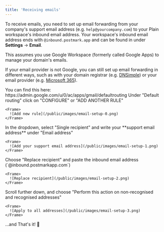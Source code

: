 ```yaml
---
title: 'Receiving emails'
---
```


To receive emails, you need to set up email forwarding from your company's support email address (e.g. `help@yourcompany.com`)
to your Plain workspace's inbound email address. Your workspace's inbound email address ends with `@inbound.postmark.app` and
can be found in under **Settings** → **Email**.

<Note>
This assumes you use Google Workspace (formerly called Google Apps) to manage your domain's emails.

If your email provider is not Google, you can still set up email forwarding in different ways, such as with your domain registrar (e.g. [DNSimple](https://support.dnsimple.com/articles/email-forwarding/)) or your email provider (e.g. [Microsoft 365](https://learn.microsoft.com/en-us/microsoft-365/admin/email/configure-email-forwarding)).

</Note>

<Steps>
  <Step title="Go to your Gmail routing configuration">
    You can find this here: https://admin.google.com/u/0/ac/apps/gmail/defaultrouting
  </Step>
  <Step title="Add a new rule">
    Under "Default routing" click on "CONFIGURE" or "ADD ANOTHER RULE"

    <Frame>
      ![Add new rule](/public/images/email-setup-0.png)
    </Frame>

  </Step>
  <Step title="Set the recipient">
    In the dropdown, select "Single recipient" and write your **support email address** under "Email address"

    <Frame>
      ![Add your support email address](/public/images/email-setup-1.png)
    </Frame>

  </Step>
  <Step title="Check the box `Change envelope recipient`">
  </Step>
  <Step title="Replace the recipient`">
    Choose "Replace recipient" and paste the inbound email address (`@inbound.postmarkapp.com`)

    <Frame>
      ![Replace recipient](/public/images/email-setup-2.png)
    </Frame>

  </Step>
  <Step title="Set who the rule applies to">
    Scroll further down, and choose "Perform this action on non-recognised and recognised addresses"

    <Frame>
      ![Apply to all addresses](/public/images/email-setup-3.png)
    </Frame>

  </Step>
  <Step title="Click on `Save`">
    ...and That's it! 💅
  </Step>
</Steps>

